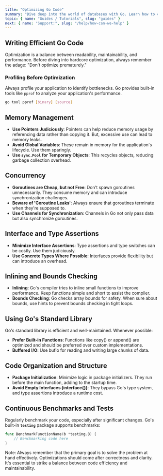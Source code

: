 ```yaml
---
title: "Optimizing Go Code"
summary: "Dive deep into the world of databases with Go. Learn how to connect, perform CRUD operations, and utilize Go's ORM tools for a seamless database experience."
topic: { name: "Guides / Tutorials", slug: "guides" }
next: { name: "Support:", slug: "/help/how-can-we-help" }
---
```


## Writing Efficient Go Code

Optimization is a balance between readability, maintainability, and performance. Before diving into hardcore optimization, always remember the adage: "Don't optimize prematurely."

### Profiling Before Optimization

Always profile your application to identify bottlenecks. Go provides built-in tools like `pprof` to analyze your application's performance.

```bash
go tool pprof [binary] [source]
```

## Memory Management

- **Use Pointers Judiciously**: Pointers can help reduce memory usage by referencing data rather than copying it. But, excessive use can lead to memory leaks.
- **Avoid Global Variables**: These remain in memory for the application's lifecycle. Use them sparingly.
- **Use `sync.Pool` for Temporary Objects**: This recycles objects, reducing garbage collection overhead.

## Concurrency

- **Goroutines are Cheap, but not Free**: Don't spawn goroutines unnecessarily. They consume memory and can introduce synchronization challenges.
- **Beware of 'Goroutine Leaks'**: Always ensure that goroutines terminate when they're supposed to.
- **Use Channels for Synchronization**: Channels in Go not only pass data but also synchronize goroutines.

## Interface and Type Assertions

- **Minimize Interface Assertions**: Type assertions and type switches can be costly. Use them judiciously.
- **Use Concrete Types Where Possible**: Interfaces provide flexibility but can introduce an overhead.

## Inlining and Bounds Checking

- **Inlining**: Go's compiler tries to inline small functions to improve performance. Keep functions simple and short to assist the compiler.
- **Bounds Checking**: Go checks array bounds for safety. When sure about bounds, use hints to prevent bounds checking in tight loops.

## Using Go's Standard Library

Go's standard library is efficient and well-maintained. Whenever possible:

- **Prefer Built-in Functions**: Functions like copy() or append() are optimized and should be preferred over custom implementations.
- **Buffered I/O**: Use bufio for reading and writing large chunks of data.

## Code Organization and Structure

- **Package Initialization**: Minimize logic in package initializers. They run before the main function, adding to the startup time.
- **Avoid Empty Interfaces (interface{})**: They bypass Go's type system, and type assertions introduce a runtime cost.

## Continuous Benchmarks and Tests

Regularly benchmark your code, especially after significant changes. Go's built-in **`testing`** package supports benchmarks:

```go
func BenchmarkFunctionName(b *testing.B) {
    // Benchmarking code here
}
```

<Banner>
  Note: Always remember that the primary goal is to solve the problem at hand
  effectively. Optimizations should come after correctness and clarity. It's
  essential to strike a balance between code efficiency and maintainability.
</Banner>
